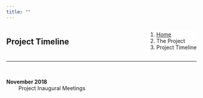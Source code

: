 ```yaml
---
title: ""
---
```


<!--Create a block for title and breadcrumbs to appear on same line-->
<div style="width: 100%; display: inline-block;">
<div style="float: left;">
## Project Timeline
</div>
<div style="float: right;">
<ol class="breadcrumb" style="background-color:white;">
  <li class="breadcrumb-item"><a href="index.html">Home</a></li>
  <li class="breadcrumb-item">The Project</li>
  <li class="breadcrumb-item active">Project Timeline</li>
</ol>
</div>
</div>
<hr class="hr-orange">

<!--Begin page content!-->

<br>

<b>  November 2018</b>  
&emsp;&emsp; Project Inaugural Meetings   
  